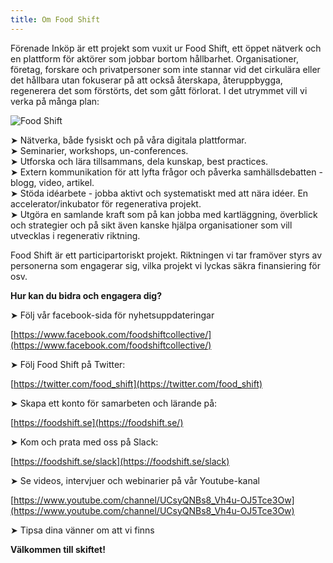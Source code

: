 ```yaml
---
title: Om Food Shift
---
```


Förenade Inköp är ett projekt som vuxit ur Food Shift, ett öppet nätverk och en plattform för aktörer som jobbar bortom hållbarhet. Organisationer, företag, forskare och privatpersoner som inte stannar vid det cirkulära eller det hållbara utan fokuserar på att också återskapa, återuppbygga, regenerera det som förstörts, det som gått förlorat. I det utrymmet vill vi verka på många plan:

![Food Shift](../static/img/svampskog.png)

➤ Nätverka, både fysiskt och på våra digitala plattformar.  
➤ Seminarier, workshops, un-conferences.  
➤ Utforska och lära tillsammans, dela kunskap, best practices.  
➤ Extern kommunikation för att lyfta frågor och påverka samhällsdebatten - blogg, video, artikel.  
➤ Stöda idéarbete - jobba aktivt och systematiskt med att nära idéer. En accelerator/inkubator för regenerativa projekt.  
➤ Utgöra en samlande kraft som på kan jobba med kartläggning, överblick och strategier och på sikt även kanske hjälpa organisationer som vill utvecklas i regenerativ riktning.

Food Shift är ett participartoriskt projekt. Riktningen vi tar framöver styrs av personerna som engagerar sig, vilka projekt vi lyckas säkra finansiering för osv.

**Hur kan du bidra och engagera dig?**

➤ Följ vår facebook-sida för nyhetsuppdateringar

[https://www.facebook.com/foodshiftcollective/](https://www.facebook.com/foodshiftcollective/)

➤ Följ Food Shift på Twitter:

[https://twitter.com/food_shift](https://twitter.com/food_shift)

➤ Skapa ett konto för samarbeten och lärande på:

[https://foodshift.se](https://foodshift.se/)

➤ Kom och prata med oss på Slack:

[https://foodshift.se/slack](https://foodshift.se/slack)

➤ Se videos, intervjuer och webinarier på vår Youtube-kanal

[https://www.youtube.com/channel/UCsyQNBs8_Vh4u-OJ5Tce3Ow](https://www.youtube.com/channel/UCsyQNBs8_Vh4u-OJ5Tce3Ow)

➤ Tipsa dina vänner om att vi finns

**Välkommen till skiftet!**
